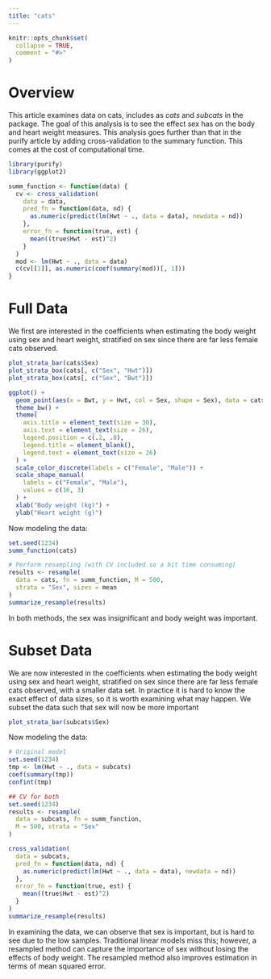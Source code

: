 ```yaml
---
title: "cats"
---
```


```r
knitr::opts_chunk$set(
  collapse = TRUE,
  comment = "#>"
)
```

# Overview

This article examines data on cats, includes as *cats* and *subcats* in the package. The goal of this analysis is to see the effect sex has on the body and heart weight measures. This analysis goes further than that in the purify article by adding cross-validation to the summary function. This comes at the cost of computational time.
```r
library(purify)
library(ggplot2)

summ_function <- function(data) {
  cv <- cross_validation(
    data = data,
    pred_fn = function(data, nd) {
      as.numeric(predict(lm(Hwt ~ ., data = data), newdata = nd))
    },
    error_fn = function(true, est) {
      mean((true$Hwt - est)^2)
    }
  )
  mod <- lm(Hwt ~ ., data = data)
  c(cv[[1]], as.numeric(coef(summary(mod))[, 1]))
}
```

# Full Data

We first are interested in the coefficients when estimating the body weight using sex and heart weight, stratified on sex since there are far less female cats observed.
```r
plot_strata_bar(cats$Sex)
plot_strata_box(cats[, c("Sex", "Hwt")])
plot_strata_box(cats[, c("Sex", "Bwt")])

ggplot() +
  geom_point(aes(x = Bwt, y = Hwt, col = Sex, shape = Sex), data = cats, size = 5) +
  theme_bw() +
  theme(
    axis.title = element_text(size = 30),
    axis.text = element_text(size = 26),
    legend.position = c(.2, .8),
    legend.title = element_blank(),
    legend.text = element_text(size = 26)
  ) +
  scale_color_discrete(labels = c("Female", "Male")) +
  scale_shape_manual(
    labels = c("Female", "Male"),
    values = c(16, 3)
  ) +
  xlab("Body weight (kg)") +
  ylab("Heart weight (g)")
```

Now modeling the data:
```r
set.seed(1234)
summ_function(cats)

# Perform resampling (with CV included so a bit time consuming)
results <- resample(
  data = cats, fn = summ_function, M = 500,
  strata = "Sex", sizes = mean
)
summarize_resample(results)
```

In both methods, the sex was insignificant and body weight was important.

# Subset Data

We are now interested in the coefficients when estimating the body weight using sex and heart weight, stratified on sex since there are far less female cats observed, with a smaller data set. In practice it is hard to know the exact effect of data sizes, so it is worth examining what may happen. We subset the data such that sex will now be more important
```r
plot_strata_bar(subcats$Sex)
```

Now modeling the data:
```r
# Original model
set.seed(1234)
tmp <- lm(Hwt ~ ., data = subcats)
coef(summary(tmp))
confint(tmp)

## CV for both
set.seed(1234)
results <- resample(
  data = subcats, fn = summ_function,
  M = 500, strata = "Sex"
)

cross_validation(
  data = subcats,
  pred_fn = function(data, nd) {
    as.numeric(predict(lm(Hwt ~ ., data = data), newdata = nd))
  },
  error_fn = function(true, est) {
    mean((true$Hwt - est)^2)
  }
)
summarize_resample(results)
```

In examining the data, we can observe that sex is important, but is hard to see due to the low samples. Traditional linear models miss this; however, a resampled method can capture the importance of sex without losing the effects of body weight. The resampled
method also improves estimation in terms of mean squared error.
